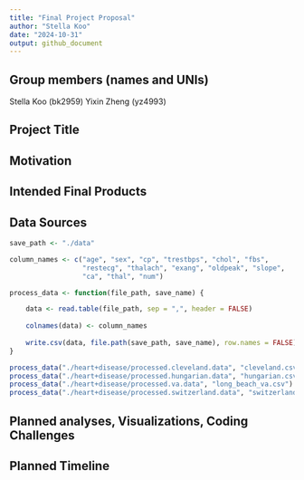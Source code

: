 ```yaml
---
title: "Final Project Proposal"
author: "Stella Koo"
date: "2024-10-31"
output: github_document
---
```


## Group members (names and UNIs)
Stella Koo (bk2959)
Yixin Zheng (yz4993)

## Project Title


## Motivation


## Intended Final Products


## Data Sources
```r
save_path <- "./data"

column_names <- c("age", "sex", "cp", "trestbps", "chol", "fbs", 
                  "restecg", "thalach", "exang", "oldpeak", "slope", 
                  "ca", "thal", "num")

process_data <- function(file_path, save_name) {

    data <- read.table(file_path, sep = ",", header = FALSE)
    
    colnames(data) <- column_names
    
    write.csv(data, file.path(save_path, save_name), row.names = FALSE)
}

process_data("./heart+disease/processed.cleveland.data", "cleveland.csv")
process_data("./heart+disease/processed.hungarian.data", "hungarian.csv")
process_data("./heart+disease/processed.va.data", "long_beach_va.csv")
process_data("./heart+disease/processed.switzerland.data", "switzerland.csv")
```

## Planned analyses, Visualizations, Coding Challenges


## Planned Timeline

